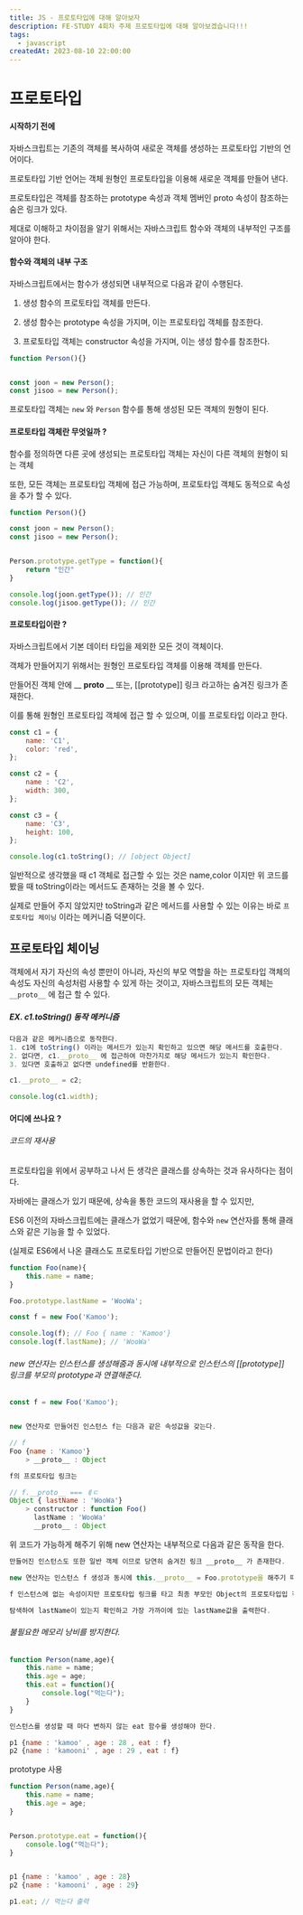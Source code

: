 ```yaml
---
title: JS - 프로토타입에 대해 알아보자
description: FE-STUDY 4회차 주제 프로토타입에 대해 알아보겠습니다!!!
tags:
  - javascript
createdAt: 2023-08-10 22:00:00
---
```


# 프로토타입

#### 시작하기 전에

자바스크립트는 기존의 객체를 복사하여 새로운 객체를 생성하는 프로토타입 기반의 언어이다. 

프로토타입 기반 언어는 객체 원형인 프로토타입을 이용해 새로운 객체를 만들어 낸다. 

프로토타입은 객체를 참조하는 prototype 속성과 객체 멤버인 proto 속성이 참조하는 숨은 링크가 있다. 

제대로 이해하고 차이점을 알기 위해서는 자바스크립트 함수와 객체의 내부적인 구조를 알아야 한다. 

#### 함수와 객체의 내부 구조

자바스크립트에서는 함수가 생성되면 내부적으로 다음과 같이 수행된다. 

1. 생성 함수의 프로토타입 객체를 만든다. 

2. 생성 함수는 prototype 속성을 가지며, 이는 프로토타입 객체를 참조한다. 

3. 프로토타입 객체는 constructor 속성을 가지며, 이는 생성 함수를 참조한다. 

```javascript
function Person(){}


const joon = new Person();
const jisoo = new Person();
```

프로토타입 객체는 `new` 와 `Person` 함수를 통해 생성된 모든 객체의 원형이 된다.


#### 프로토타입 객체란 무엇일까 ?

함수를 정의하면 다른 곳에 생성되는 프로토타입 객체는 자신이 다른 객체의 원형이 되는 객체 

또한, 모든 객체는 프로토타입 객체에 접근 가능하며, 프로토타입 객체도 동적으로 속성을 추가 할 수 있다. 

```javascript
function Person(){}

const joon = new Person();
const jisoo = new Person();


Person.prototype.getType = function(){
    return "인간"
}

console.log(joon.getType()); // 인간
console.log(jisoo.getType()); // 인간 
```


#### 프로토타입이란 ?

자바스크립트에서 기본 데이터 타입을 제외한 모든 것이 객체이다. 

객체가 만들어지기 위해서는 원형인 프로토타입 객체를 이용해 객체를 만든다. 

만들어진 객체 안에 __ __proto__ __  또는, [[prototype]] 링크 라고하는 숨겨진 링크가 존재한다. 

이를 통해 원형인 프로토타입 객체에 접근 할 수 있으며, 이를 프로토타입 이라고 한다.  

```javascript
const c1 = {
    name: 'C1',
    color: 'red',
};

const c2 = {
    name : 'C2',
    width: 300,
};

const c3 = {
    name: 'C3',
    height: 100,
};

console.log(c1.toString(); // [object Object]
```

일반적으로 생각했을 때 c1 객체로 접근할 수 있는 것은 name,color 이지만 위 코드를 봤을 때 toString이라는 메서드도 존재하는 것을 볼 수 있다.



실제로 만들어 주지 않았지만 toString과 같은 메서드를 사용할 수 있는 이유는 바로 `프로토타입 체이닝` 이라는 메커니즘 덕분이다.



## 프로토타입 체이닝

객체에서 자기 자신의 속성 뿐만이 아니라, 자신의 부모 역할을 하는 프로토타입 객체의 속성도 자신의 속성처럼 사용할 수 있게 하는 것이고, 자바스크립트의 모든 객체는 `__proto__`  에 접근 할 수 있다. 



##### EX. c1.toString() 동작 메커니즘

```javascript
다음과 같은 메커니즘으로 동작한다. 
1. c1에 toString() 이라는 메서드가 있는지 확인하고 있으면 해당 메서드를 호출한다. 
2. 없다면, c1.__proto__ 에 접근하여 마찬가지로 해당 메서드가 있는지 확인한다. 
3. 있다면 호출하고 없다면 undefined를 반환한다.  
```



```javascript
c1.__proto__ = c2;

console.log(c1.width); 
```



#### 어디에 쓰나요 ?

###### 코드의 재사용

프로토타입을 위에서 공부하고 나서 든 생각은 클래스를 상속하는 것과 유사하다는 점이다. 

자바에는 클래스가 있기 때문에, 상속을 통한 코드의 재사용을 할 수 있지만,

ES6 이전의 자바스크립트에는 클래스가 없었기 때문에, 함수와 `new` 연산자를 통해 클래스와 같은 기능을 할 수 있었다. 

(실제로 ES6에서 나온 클래스도 프로토타입 기반으로 만들어진 문법이라고 한다)



```javascript
function Foo(name){
    this.name = name;
}

Foo.prototype.lastName = 'WooWa';

const f = new Foo('Kamoo');

console.log(f); // Foo { name : 'Kamoo'}
console.log(f.lastName); // 'WooWa'
```

###### new 연산자는 인스턴스를 생성해줌과 동시에 내부적으로 인스턴스의 [[prototype]] 링크를 부모의 prototype과 연결해준다.

```javascript
const f = new Foo('Kamoo');


new 연산자로 만들어진 인스턴스 f는 다음과 같은 속성값을 갖는다.

// f
Foo {name : 'Kamoo'}
    > __proto__ : Object

f의 프로토타입 링크는 

// f.__proto__ === ㅖㄷ
Object { lastName : 'WooWa'}
    > constructor : function Foo()
      lastName : 'WooWa'
      __proto__ : Object
```

위 코드가 가능하게 해주기 위해 new 연산자는 내부적으로 다음과 같은 동작을 한다. 

```javascript
만들어진 인스턴스도 또한 일반 객체 이므로 당연히 숨겨진 링크 __proto__ 가 존재한다. 

new 연산자는 인스턴스 f 생성과 동시에 this.__proto__ = Foo.prototype을 해주기 때문에

f 인스턴스에 없는 속성이지만 프로토타입 링크를 타고 최종 부모인 Object의 프로토타입입 객체까지

탐색하여 lastName이 있는지 확인하고 가장 가까이에 있는 lastName값을 출력한다. 
```



###### 불필요한 메모리 낭비를 방지한다.

```javascript
function Person(name,age){
    this.name = name;
    this.age = age;
    this.eat = function(){
        console.log("먹는다");
    }
}

인스턴스를 생성할 때 마다 변하지 않는 eat 함수를 생성해야 한다. 

p1 {name : 'kamoo' , age : 28 , eat : f}
p2 {name : 'kamooni' , age : 29 , eat : f}
```



prototype 사용 

```javascript
function Person(name,age){
    this.name = name;
    this.age = age;
}


Person.prototype.eat = function(){
    console.log("먹는다");
}


p1 {name : 'kamoo' , age : 28}
p2 {name : 'kamooni' , age : 29}

p1.eat; // 먹는다 출력 
```


